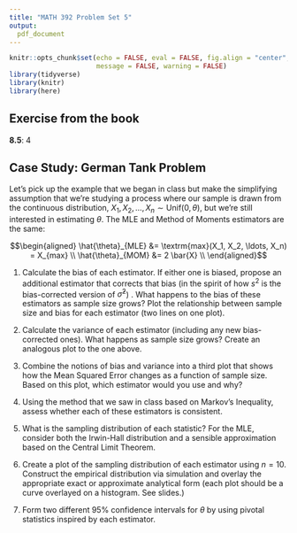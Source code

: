 ```yaml
---
title: "MATH 392 Problem Set 5"
output: 
  pdf_document
---
```


```r
knitr::opts_chunk$set(echo = FALSE, eval = FALSE, fig.align = "center", 
                      message = FALSE, warning = FALSE)
library(tidyverse)
library(knitr)
library(here)
```


## Exercise from the book

**8.5**: 4

\newpage

## Case Study: German Tank Problem

Let's pick up the example that we began in class but make the simplifying assumption that we're studying a process where our sample is drawn from the continuous distribution, $X_1, X_2, \ldots, X_n \sim \textrm{Unif}(0, \theta)$, but we're still interested in estimating $\theta$. The MLE and Method of Moments estimators are the same:

$$\begin{aligned}
\hat{\theta}_{MLE} &= \textrm{max}(X_1, X_2, \ldots, X_n) = X_{max} \\
\hat{\theta}_{MOM} &= 2 \bar{X} \\
\end{aligned}$$

1. Calculate the bias of each estimator. If either one is biased, propose an additional estimator that corrects that bias (in the spirit of how $s^2$ is the bias-corrected version of $\hat{\sigma}^2$) . What happens to the bias of these estimators as sample size grows? Plot the relationship between sample size and bias for each estimator (two lines on one plot).

2. Calculate the variance of each estimator (including any new bias-corrected ones). What happens as sample size grows? Create an analogous plot to the one above.

3. Combine the notions of bias and variance into a third plot that shows how the Mean Squared Error changes as a function of sample size. Based on this plot, which estimator would you use and why?

4. Using the method that we saw in class based on Markov's Inequality, assess whether each of these estimators is consistent.

5. What is the sampling distribution of each statistic? For the MLE, consider both the Irwin-Hall distribution and a sensible approximation based on the Central Limit Theorem.

6. Create a plot of the sampling distribution of each estimator using $n = 10$. Construct the empirical distribution via simulation and overlay the appropriate exact or approximate analytical form (each plot should be a curve overlayed on a histogram. See slides.)

7. Form two different 95% confidence intervals for $\theta$ by using pivotal statistics inspired by each estimator.

